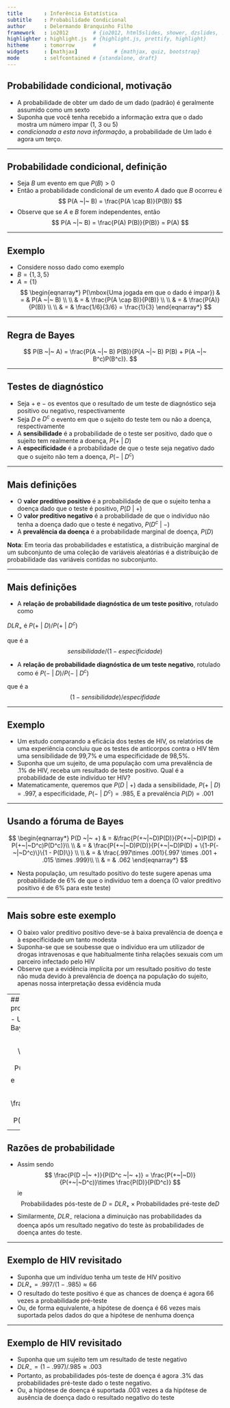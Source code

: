 ```yaml
---
title       : Inferência Estatística
subtitle    : Probabilidade Condicional
author      : Delermando Branquinho Filho
framework   : io2012        # {io2012, html5slides, shower, dzslides, ...}
highlighter : highlight.js  # {highlight.js, prettify, highlight}
hitheme     : tomorrow      # 
widgets     : [mathjax]            # {mathjax, quiz, bootstrap}
mode        : selfcontained # {standalone, draft}
---
```


## Probabilidade condicional, motivação

- A probabilidade de obter um dado de um dado (padrão) é geralmente assumido como um sexto
- Suponha que você tenha recebido a informação extra que o dado mostra um número impar (1, 3 ou 5)
- *condicionada a esta nova informação*, a probabilidade de Um lado é agora um terço.

---

## Probabilidade condicional, definição

- Seja $B$ um evento em que $P(B)>0$
- Então a probabilidade condicional de um evento $A$ dado que $B$ ocorreu é
  $$
  P(A ~|~ B) = \frac{P(A \cap B)}{P(B)}
  $$
- Observe que se $A$ e $B$ forem independentes, então
  $$
  P(A ~|~ B) = \frac{P(A) P(B)}{P(B)} = P(A)
  $$

---

## Exemplo

- Considere nosso dado como exemplo
- $B = \{1, 3, 5\}$
- $A = \{1\}$
$$
  \begin{eqnarray*}
P(\mbox{Uma jogada em que o dado é ímpar})  & = & P(A ~|~ B) \\ \\
  & = & \frac{P(A \cap B)}{P(B)} \\ \\
  & = & \frac{P(A)}{P(B)} \\ \\ 
  & = & \frac{1/6}{3/6} = \frac{1}{3}
  \end{eqnarray*}
$$



---

## Regra de Bayes

$$
P(B ~|~ A) = \frac{P(A ~|~ B) P(B)}{P(A ~|~ B) P(B) + P(A ~|~ B^c)P(B^c)}.
$$
  

---

## Testes de diagnóstico

- Seja $+$ e $-$ os eventos que o resultado de um teste de diagnóstico seja positivo ou negativo, respectivamente
- Seja $D$ e $D^c$ o evento em que o sujeito do teste tem ou não a doença, respectivamente
- A **sensibilidade** é a probabilidade de o teste ser positivo, dado que o sujeito tem realmente a doença, $P(+~|~D)$
- A **especificidade** é a probabilidade de que o teste seja negativo dado que o sujeito não tem a doença, $P(-~|~D^c)$

---

## Mais definições

- O **valor preditivo positivo** é a probabilidade de que o sujeito tenha a doença dado que o teste é positivo, $P(D~|~+)$
- O **valor preditivo negativo** é a probabilidade de que o indivíduo não tenha a doença dado que o teste é negativo, $P(D^c~|~-)$
- A **prevalência da doença** é a probabilidade marginal de doença, $P(D)$

**Nota**: Em teoria das probabilidades e estatística, a distribuição marginal de um subconjunto de uma coleção de variáveis aleatórias é a distribuição de probabilidade das variáveis contidas no subconjunto.

---

## Mais definições

- A **relação de probabilidade diagnóstica de um teste positivo**, rotulado como 

$DLR_+$ é $P(+ ~|~ D) / P(+ ~|~ D^c)$

que é a $$sensibilidade / (1 - especificidade)$$

- A **relação de probabilidade diagnóstica de um teste negativo**, rotulado como 
é $P(- ~|~ D) / P(- ~|~ D^c)$

que é a $$(1 - sensibilidade) / especifidade$$

---

## Exemplo

- Um estudo comparando a eficácia dos testes de HIV, os relatórios de uma experiência concluiu que os testes de anticorpos contra o HIV têm uma sensibilidade de 99,7% e uma especificidade de 98,5%.
- Suponha que um sujeito, de uma população com uma prevalência de .1% de HIV, receba um resultado de teste positivo. Qual é a probabilidade de este indivíduo ter HIV?
- Matematicamente, queremos que $P(D~|~+)$ dada a sensibilidade, $P(+~|~D) = .997$, a especificidade, $P(-~|~D^c) = .985$, E a prevalência $P(D) = .001$

---

## Usando a fóruma de Bayes

$$
\begin{eqnarray*}
  P(D ~|~ +) & = &\frac{P(+~|~D)P(D)}{P(+~|~D)P(D) + P(+~|~D^c)P(D^c)}\\ \\
 & = & \frac{P(+~|~D)P(D)}{P(+~|~D)P(D) + \{1-P(-~|~D^c)\}\{1 - P(D)\}} \\ \\
 & = & \frac{.997\times .001}{.997 \times .001 + .015 \times .999}\\ \\
 & = & .062
\end{eqnarray*}
$$


- Nesta população, um resultado positivo do teste sugere apenas uma probabilidade de 6% de que o indivíduo tem a doença (O valor preditivo positivo é de 6% para este teste)

---

## Mais sobre este exemplo

- O baixo valor preditivo positivo deve-se à baixa prevalência de doença e à especificidade um tanto modesta
- Suponha-se que se soubesse que o indivíduo era um utilizador de drogas intravenosas e que habitualmente tinha relações sexuais com um parceiro infectado pelo HIV
- Observe que a evidência implícita por um resultado positivo do teste não muda devido à prevalência de doença na população do sujeito, apenas nossa interpretação dessa evidência muda

---
## Razões de probabilidade

- Usando a regra de Bayes, temos

  $$
  P(D ~|~ +) = \frac{P(+~|~D)P(D)}{P(+~|~D)P(D) + P(+~|~D^c)P(D^c)} 
  $$
  e
  
  $$
  P(D^c ~|~ +) = \frac{P(+~|~D^c)P(D^c)}{P(+~|~D)P(D) + P(+~|~D^c)P(D^c)}.
  $$

---

## Razões de probabilidade

- Assim sendo
$$
\frac{P(D ~|~ +)}{P(D^c ~|~ +)} = \frac{P(+~|~D)}{P(+~|~D^c)}\times \frac{P(D)}{P(D^c)}
$$
ie
$$
\mbox{Probabilidades pós-teste de }D = DLR_+\times\mbox{Probabilidades pré-teste de} D
$$
- Similarmente, $DLR _-$ relaciona a diminuição nas probabilidades da doença após um resultado negativo do teste às probabilidades de doença antes do teste.

---

## Exemplo de HIV revisitado

- Suponha que um indivíduo tenha um teste de HIV positivo
- $DLR_ + = .997 / (1 - .985) \approx 66$
- O resultado do teste positivo é que as chances de doença é agora 66 vezes a probabilidade pré-teste
- Ou, de forma equivalente, a hipótese de doença é 66 vezes mais suportada pelos dados do que a hipótese de nenhuma doença

---

## Exemplo de HIV revisitado

- Suponha que um sujeito tem um resultado de teste negativo
- $DLR_- = (1 - .997) / .985 \approx .003$
- Portanto, as probabilidades pós-teste de doença é agora $.3\%$ das probabilidades pré-teste dado o teste negativo.
- Ou, a hipótese de doença é suportada $.003$ vezes a da hipótese de ausência de doença dado o resultado negativo do teste

